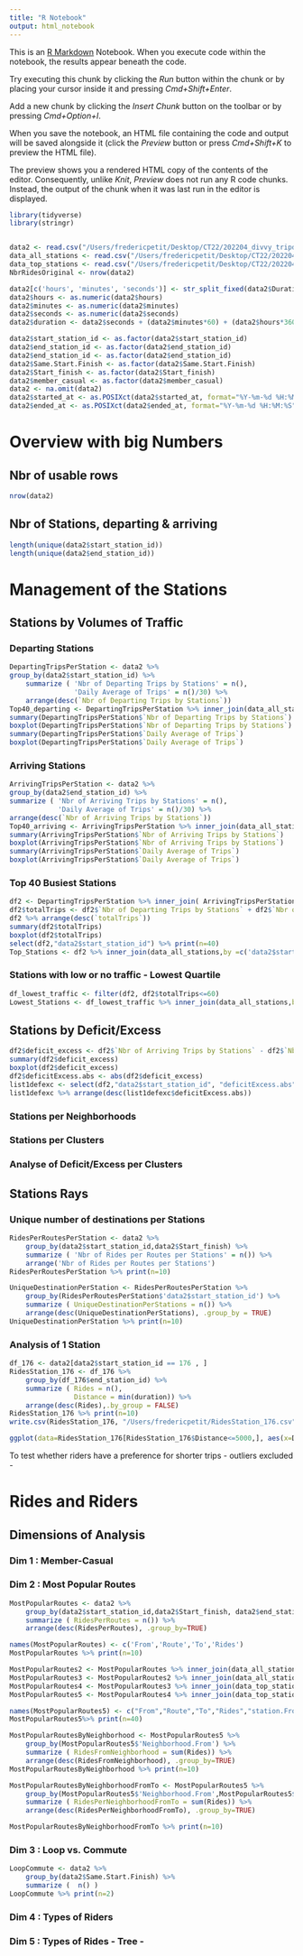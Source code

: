 ```yaml
---
title: "R Notebook"
output: html_notebook
---
```


This is an [R Markdown](http://rmarkdown.rstudio.com) Notebook. When you execute code within the notebook, the results appear beneath the code. 

Try executing this chunk by clicking the *Run* button within the chunk or by placing your cursor inside it and pressing *Cmd+Shift+Enter*. 



Add a new chunk by clicking the *Insert Chunk* button on the toolbar or by pressing *Cmd+Option+I*.

When you save the notebook, an HTML file containing the code and output will be saved alongside it (click the *Preview* button or press *Cmd+Shift+K* to preview the HTML file). 

The preview shows you a rendered HTML copy of the contents of the editor. Consequently, unlike *Knit*, *Preview* does not run any R code chunks. Instead, the output of the chunk when it was last run in the editor is displayed.

```r


library(tidyverse)
library(stringr)


data2 <- read.csv("/Users/fredericpetit/Desktop/CT22/202204_divvy_tripdata_RAW.csv")
data_all_stations <- read.csv("/Users/fredericpetit/Desktop/CT22/202204_divvy_All_Stations.csv")
data_top_stations <- read.csv("/Users/fredericpetit/Desktop/CT22/202204_divvy_Top_Stations.csv")
NbrRidesOriginal <- nrow(data2)

data2[c('hours', 'minutes', 'seconds')] <- str_split_fixed(data2$Duration, ':', 3)
data2$hours <- as.numeric(data2$hours)
data2$minutes <- as.numeric(data2$minutes)
data2$seconds <- as.numeric(data2$seconds)
data2$duration <- data2$seconds + (data2$minutes*60) + (data2$hours*3600)

data2$start_station_id <- as.factor(data2$start_station_id)
data2$end_station_id <- as.factor(data2$end_station_id)
data2$end_station_id <- as.factor(data2$end_station_id)
data2$Same.Start.Finish <- as.factor(data2$Same.Start.Finish)
data2$Start_finish <- as.factor(data2$Start_finish)
data2$member_casual <- as.factor(data2$member_casual)
data2 <- na.omit(data2)
data2$started_at <- as.POSIXct(data2$started_at, format="%Y-%m-%d %H:%M:%S", tz="America/Chicago")
data2$ended_at <- as.POSIXct(data2$ended_at, format="%Y-%m-%d %H:%M:%S", tz="America/Chicago")
```

# Overview with big Numbers
## Nbr of usable rows
```r
nrow(data2)
```

## Nbr of Stations, departing & arriving 
```r
length(unique(data2$start_station_id))
length(unique(data2$end_station_id))
```
# Management of the Stations
## Stations by Volumes of Traffic
### Departing Stations
```r
DepartingTripsPerStation <- data2 %>%
group_by(data2$start_station_id) %>%
    summarize ( 'Nbr of Departing Trips by Stations' = n(),
                'Daily Average of Trips' = n()/30) %>%
    arrange(desc(`Nbr of Departing Trips by Stations`))  
Top40_departing <- DepartingTripsPerStation %>% inner_join(data_all_stations,by =c('data2$start_station_id' = 'end_station_id')) %>% print(n=40)
summary(DepartingTripsPerStation$`Nbr of Departing Trips by Stations`)
boxplot(DepartingTripsPerStation$`Nbr of Departing Trips by Stations`)
summary(DepartingTripsPerStation$`Daily Average of Trips`)
boxplot(DepartingTripsPerStation$`Daily Average of Trips`)
```
### Arriving Stations
```r
ArrivingTripsPerStation <- data2 %>%
group_by(data2$end_station_id) %>%
summarize ( 'Nbr of Arriving Trips by Stations' = n(),
            'Daily Average of Trips' = n()/30) %>%
arrange(desc(`Nbr of Arriving Trips by Stations`))  
Top40_arriving <- ArrivingTripsPerStation %>% inner_join(data_all_stations,by =c('data2$end_station_id' = 'end_station_id')) %>% print(n=40)
summary(ArrivingTripsPerStation$`Nbr of Arriving Trips by Stations`)
boxplot(ArrivingTripsPerStation$`Nbr of Arriving Trips by Stations`)
summary(ArrivingTripsPerStation$`Daily Average of Trips`)
boxplot(ArrivingTripsPerStation$`Daily Average of Trips`)
```
### Top 40 Busiest Stations
```r
df2 <- DepartingTripsPerStation %>% inner_join( ArrivingTripsPerStation, by=c('data2$start_station_id'='data2$end_station_id'))
df2$totalTrips <- df2$`Nbr of Departing Trips by Stations` + df2$`Nbr of Arriving Trips by Stations`
df2 %>% arrange(desc(`totalTrips`))
summary(df2$totalTrips)
boxplot(df2$totalTrips)
select(df2,"data2$start_station_id") %>% print(n=40)
Top_Stations <- df2 %>% inner_join(data_all_stations,by =c('data2$start_station_id' = 'end_station_id')) %>% print(n=40)
```

### Stations with low or no traffic - Lowest Quartile
```r
df_lowest_traffic <- filter(df2, df2$totalTrips<=60)
Lowest_Stations <- df_lowest_traffic %>% inner_join(data_all_stations,by =c('data2$start_station_id' = 'end_station_id')) %>% print(n=40)

```
## Stations by Deficit/Excess 

```r
df2$deficit_excess <- df2$`Nbr of Arriving Trips by Stations` - df2$`Nbr of Departing Trips by Stations`
summary(df2$deficit_excess)
boxplot(df2$deficit_excess)
df2$deficitExcess.abs <- abs(df2$deficit_excess)
list1defexc <- select(df2,"data2$start_station_id", "deficitExcess.abs")
list1defexc %>% arrange(desc(list1defexc$deficitExcess.abs))
```
### Stations per Neighborhoods
### Stations per Clusters
### Analyse of Deficit/Excess per Clusters
## Stations Rays 
### Unique number of destinations per Stations


```r
RidesPerRoutesPerStation <- data2 %>%
    group_by(data2$start_station_id,data2$Start_finish) %>%
    summarize ( 'Nbr of Rides per Routes per Stations' = n()) %>%
    arrange('Nbr of Rides per Routes per Stations')
RidesPerRoutesPerStation %>% print(n=10)
```

```r
UniqueDestinationPerStation <- RidesPerRoutesPerStation %>%
    group_by(RidesPerRoutesPerStation$'data2$start_station_id') %>%
    summarize ( UniqueDestinationPerStations = n()) %>%
    arrange(desc(UniqueDestinationPerStations), .group_by = TRUE)
UniqueDestinationPerStation %>% print(n=10)

```

### Analysis of 1 Station 
```r
df_176 <- data2[data2$start_station_id == 176 , ]
RidesStation_176 <- df_176 %>%
    group_by(df_176$end_station_id) %>%
    summarize ( Rides = n(),
                Distance = min(duration)) %>%
    arrange(desc(Rides),.by_group = FALSE)
RidesStation_176 %>% print(n=10)
write.csv(RidesStation_176, "/Users/fredericpetit/RidesStation_176.csv", row.names=FALSE)

```

```r
ggplot(data=RidesStation_176[RidesStation_176$Distance<=5000,], aes(x=Distance,y=Rides)) + geom_point()

```

To test whether riders have a preference for shorter trips - outliers excluded -

# Rides and Riders
## Dimensions of Analysis
### Dim 1 : Member-Casual
### Dim 2 : Most Popular Routes

```r
MostPopularRoutes <- data2 %>%
    group_by(data2$start_station_id,data2$Start_finish, data2$end_station_id) %>%
    summarize ( RidesPerRoutes = n()) %>%
    arrange(desc(RidesPerRoutes), .group_by=TRUE)

names(MostPopularRoutes) <- c('From','Route','To','Rides')
MostPopularRoutes %>% print(n=10)

MostPopularRoutes2 <- MostPopularRoutes %>% inner_join(data_all_stations,by=c( 'From' = 'end_station_id')) %>% print(n=40)
MostPopularRoutes3 <- MostPopularRoutes2 %>% inner_join(data_all_stations,by=c( 'To' = 'end_station_id')) %>% print(n=40)
MostPopularRoutes4 <- MostPopularRoutes3 %>% inner_join(data_top_stations,by=c( 'From' = 'Stations.of.Interest')) %>% print(n=40)
MostPopularRoutes5 <- MostPopularRoutes4 %>% inner_join(data_top_stations,by=c( 'To' = 'Stations.of.Interest')) 

names(MostPopularRoutes5) <- c("From","Route","To","Rides","station.From","lat.From","lng.From","station.To","lat.To","lng.To","Address.From","Neighborhood.From","Neighborhood.Type.From","Address.To","Neighborhood.To","Neighborhood.Type.To"  )
MostPopularRoutes5%>% print(n=40)
```


```r

MostPopularRoutesByNeighborhood <- MostPopularRoutes5 %>%
    group_by(MostPopularRoutes5$'Neighborhood.From') %>%
    summarize ( RidesFromNeighborhood = sum(Rides)) %>%
    arrange(desc(RidesFromNeighborhood), .group_by=TRUE)
MostPopularRoutesByNeighborhood %>% print(n=10)
```

```r

MostPopularRoutesByNeighborhoodFromTo <- MostPopularRoutes5 %>%
    group_by(MostPopularRoutes5$'Neighborhood.From',MostPopularRoutes5$'Neighborhood.To') %>%
    summarize ( RidesPerNeighborhoodFromTo = sum(Rides)) %>%
    arrange(desc(RidesPerNeighborhoodFromTo), .group_by=TRUE)

MostPopularRoutesByNeighborhoodFromTo %>% print(n=10)
```
### Dim 3 : Loop vs. Commute

```r

LoopCommute <- data2 %>%
    group_by(data2$Same.Start.Finish) %>%
    summarize (  n() )
LoopCommute %>% print(n=2)
```

### Dim 4 : Types of Riders
### Dim 5 : Types of Rides - Tree -



